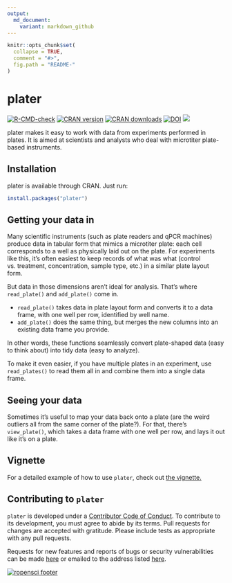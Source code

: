 ```yaml
---
output:
  md_document:
    variant: markdown_github
---
```


<!-- README.md is generated from README.Rmd. Please edit that file -->

```r
knitr::opts_chunk$set(
  collapse = TRUE,
  comment = "#>",
  fig.path = "README-"
)
```

# plater

[![R-CMD-check](https://github.com/ropenscilabs/plater/workflows/R-CMD-check/badge.svg)](https://github.com/ropenscilabs/plater/actions)
[![CRAN version](http://www.r-pkg.org/badges/version/plater)](https://cran.r-project.org/package=plater)
[![CRAN downloads](http://cranlogs.r-pkg.org/badges/grand-total/plater)](http://cran.rstudio.com/web/packages/plater/index.html) [![DOI](https://zenodo.org/badge/32951641.svg)](https://zenodo.org/badge/latestdoi/32951641)
[![](https://badges.ropensci.org/60_status.svg)](https://github.com/ropensci/onboarding/issues/60)

plater makes it easy to work with data from experiments performed in plates. It is aimed at scientists and analysts who deal with microtiter plate-based instruments.  

## Installation

plater is available through CRAN. Just run: 

```r
install.packages("plater") 
```

## Getting your data in

Many scientific instruments (such as plate readers and qPCR machines) produce data in tabular form that mimics a microtiter plate: each cell corresponds to a well as physically laid out on the plate. For experiments like this, it's often easiest to keep records of what was what (control vs. treatment, concentration, sample type, etc.) in a similar plate layout form. 

But data in those dimensions aren't ideal for analysis. That's where `read_plate()` and `add_plate()` come in. 

* `read_plate()` takes data in plate layout form and converts it to a data frame, with one well per row, identified by well name.
* `add_plate()` does the same thing, but merges the new columns into an existing data frame you provide. 

In other words, these functions seamlessly convert plate-shaped data (easy to think about) into tidy data (easy to analyze).  

To make it even easier, if you have multiple plates in an experiment, use `read_plates()` to read them all in and combine them into a single data frame. 

## Seeing your data

Sometimes it's useful to map your data back onto a plate (are the weird outliers all from the same corner of the plate?). For that, there's `view_plate()`, which takes a data frame with one well per row, and lays it out like it's on a plate. 

## Vignette

For a detailed example of how to use `plater`, check out [the vignette.](https://cran.r-project.org/web/packages/plater/vignettes/plater-basics.html)

## Contributing to `plater`

`plater` is developed under a [Contributor Code of Conduct](CONDUCT.md). To contribute to its development, you must agree to abide by its terms. Pull requests for changes are accepted with gratitude. Please include tests as appropriate with any pull requests.  

Requests for new features and reports of bugs or security vulnerabilities can be made [here](https://github.com/ropensci/plater/issues) or emailed to the address listed [here](https://github.com/ropensci/plater/blob/master/DESCRIPTION).

[![ropensci footer](http://ropensci.org/public_images/github_footer.png)](http://ropensci.org)